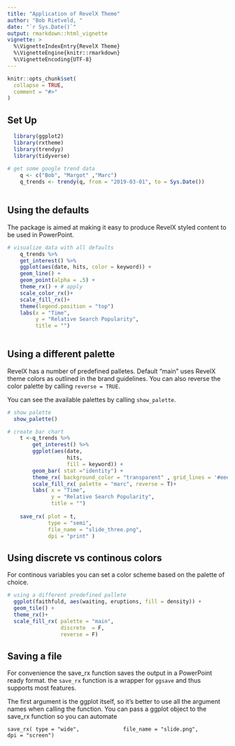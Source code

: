 ```yaml
---
title: "Application of RevelX Theme"
author: "Bob Rietveld, "
date: "`r Sys.Date()`"
output: rmarkdown::html_vignette
vignette: >
  %\VignetteIndexEntry{RevelX Theme}
  %\VignetteEngine{knitr::rmarkdown}
  %\VignetteEncoding{UTF-8}
---
```


```r
knitr::opts_chunk$set(
  collapse = TRUE,
  comment = "#>"
)
```



## Set Up



```r

  library(ggplot2)
  library(rxtheme)
  library(trendyy)
  library(tidyverse)
    
# get some google trend data
    q <- c("Bob", "Margot" ,"Marc")
    q_trends <- trendy(q, from = "2019-03-01", to = Sys.Date())
    
```


## Using the defaults

The package is aimed at making it easy to produce RevelX styled content to be used in PowerPoint.

```r
# visualize data with all defaults
    q_trends %>% 
    get_interest() %>% 
    ggplot(aes(date, hits, color = keyword)) +
    geom_line() +
    geom_point(alpha = .5) +
    theme_rx() + # apply 
    scale_color_rx()+
    scale_fill_rx()+
    theme(legend.position = "top")
    labs(x = "Time", 
         y = "Relative Search Popularity",
         title = "")
    
```



## Using a different palette

RevelX has a number of predefined palletes. Default "main" uses RevelX theme colors as outlined in the brand guidelines. You can also reverse the color palette by calling ` reverse = TRUE`. 

You can see the available palettes by calling `show_palette`.


```r

# show palette
  show_palette()

# create bar chart
    t <-q_trends %>% 
        get_interest() %>% 
        ggplot(aes(date, 
                   hits, 
                   fill = keyword)) +
        geom_bar( stat ="identity") +
        theme_rx( background_color = "transparent" , grid_lines = '#eeeeee' ) + # apply 
        scale_fill_rx( palette = "marc", reverse = T)+
        labs( x = "Time", 
              y = "Relative Search Popularity",
              title = "")
    
    save_rx( plot = t, 
             type = "semi", 
             file_name = "slide_three.png",
             dpi = "print" )

```


## Using discrete vs continous colors

For continous variables you can set a color scheme based on the palette of choice. 

```r

# using a different predefined pallete
  ggplot(faithfuld, aes(waiting, eruptions, fill = density)) +
  geom_tile() +  
  theme_rx()+
  scale_fill_rx( palette = "main", 
                 discrete  = F, 
                 reverse = F)


```


## Saving a file

For convenience the save_rx function saves the output in a PowerPoint ready format. the `save_rx` function is a wrapper for `ggsave` and thus supports most features. 

The first argument is the ggplot itself, so it's better to use all the argument names when calling the function. You can pass a ggplot object to the save_rx function so you can automate

  `save_rx( type = "wide", 
            file_name = "slide.png",
            dpi = "screen")`
